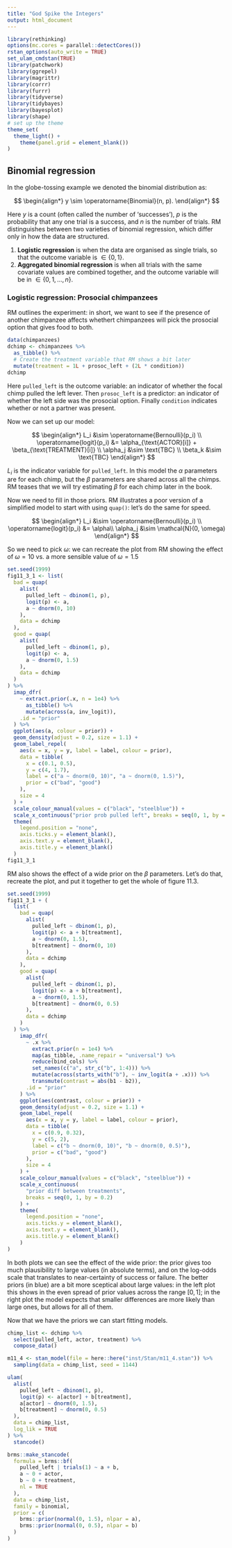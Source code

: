 ```yaml
---
title: "God Spike the Integers"
output: html_document
---
```


```r
library(rethinking)
options(mc.cores = parallel::detectCores())
rstan_options(auto_write = TRUE)
set_ulam_cmdstan(TRUE)
library(patchwork)
library(ggrepel)
library(magrittr)
library(corrr)
library(furrr)
library(tidyverse)
library(tidybayes)
library(bayesplot)
library(shape)
# set up the theme
theme_set(
  theme_light() + 
    theme(panel.grid = element_blank())
)
```

## Binomial regression

In the globe-tossing example we denoted the binomial distribution as: 

$$
\begin{align*}
y \sim \operatorname{Binomial}(n, p).
\end{align*}
$$

Here $y$ is a count (often called the number of 'successes'), $p$ is the probability that any one trial is a success, and $n$ is the number of trials. RM distinguishes between two varieties of binomial regression, which differ only in how the data are structured. 

1. **Logistic regression** is when the data are organised as single trials, so that the outcome variable is $\in \{0, 1\}$. 
2. **Aggregated binomial regression** is when all trials with the same covariate values are combined together, and the outcome variable will be in $\in \{0, 1, \dots , n\}$.

### Logistic regression: Prosocial chimpanzees

RM outlines the experiment: in short, we want to see if the presence of another chimpanzee affects whethert chimpanzees will pick the prosocial option that gives food to both.

```r
data(chimpanzees)
dchimp <- chimpanzees %>% 
  as_tibble() %>% 
  # Create the treatment variable that RM shows a bit later
  mutate(treatment = 1L + prosoc_left + (2L * condition))
dchimp
```

Here `pulled_left` is the outcome variable: an indicator of whether the focal chimp pulled the left lever. Then `prosoc_left` is a predictor: an indicator of whether the left side was the prosocial option. Finally `condition` indicates whether or not a partner was present. 

Now we can set up our model: 

$$
\begin{align*}
  L_i &\sim \operatorname{Bernoulli}(p_i) \\
  \operatorname{logit}(p_i) &= \alpha_{\text{ACTOR}[i]} + 
    \beta_{\text{TREATMENT}[i]} \\
  \alpha_j &\sim \text{TBC} \\
  \beta_k &\sim \text{TBC}
\end{align*}
$$

$L_i$ is the indicator variable for `pulled_left`. In this model the $\alpha$ parameters are for each chimp, but the $\beta$ parameters are shared across all the chimps. RM teases that we will try estimating $\beta$ for each chimp later in the book. 

Now we need to fill in those priors. RM illustrates a poor version of a simplified model to start with using `quap()`: let's do the same for speed. 

$$
\begin{align*}
  L_i &\sim \operatorname{Bernoulli}(p_i) \\
  \operatorname{logit}(p_i) &= \alpha\\
  \alpha_j &\sim \mathcal{N}(0, \omega)
\end{align*}
$$

So we need to pick $\omega$: we can recreate the plot from RM showing the effect of $\omega = 10$ vs. a more sensible value of $\omega = 1.5$

```r
set.seed(1999)
fig11_3_1 <- list(
  bad = quap(
    alist(
      pulled_left ~ dbinom(1, p), 
      logit(p) <- a, 
      a ~ dnorm(0, 10)
    ), 
    data = dchimp
  ), 
  good = quap(
    alist(
      pulled_left ~ dbinom(1, p), 
      logit(p) <- a, 
      a ~ dnorm(0, 1.5)
    ), 
    data = dchimp
  )
) %>% 
  imap_dfr(
    ~ extract.prior(.x, n = 1e4) %>% 
      as_tibble() %>% 
      mutate(across(a, inv_logit)), 
    .id = "prior"
  ) %>% 
  ggplot(aes(a, colour = prior)) + 
  geom_density(adjust = 0.2, size = 1.1) + 
  geom_label_repel(
    aes(x = x, y = y, label = label, colour = prior), 
    data = tibble(
      x = c(0.1, 0.5), 
      y = c(4, 1.7), 
      label = c("a ~ dnorm(0, 10)", "a ~ dnorm(0, 1.5)"), 
      prior = c("bad", "good")
    ), 
    size = 4
  ) + 
  scale_colour_manual(values = c("black", "steelblue")) + 
  scale_x_continuous("prior prob pulled left", breaks = seq(0, 1, by = 0.2)) + 
  theme(
    legend.position = "none", 
    axis.ticks.y = element_blank(), 
    axis.text.y = element_blank(), 
    axis.title.y = element_blank()
  )
fig11_3_1
```

RM also shows the effect of a wide prior on the $\beta$ parameters. Let's do that, recreate the plot, and put it together to get the whole of figure 11.3. 

```r
set.seed(1999)
fig11_3_1 + (
  list(
    bad = quap(
      alist(
        pulled_left ~ dbinom(1, p), 
        logit(p) <- a + b[treatment], 
        a ~ dnorm(0, 1.5), 
        b[treatment] ~ dnorm(0, 10)
      ), 
      data = dchimp
    ), 
    good = quap(
      alist(
        pulled_left ~ dbinom(1, p), 
        logit(p) <- a + b[treatment], 
        a ~ dnorm(0, 1.5), 
        b[treatment] ~ dnorm(0, 0.5)
      ), 
      data = dchimp
    )
  ) %>% 
    imap_dfr(
      ~ .x %>% 
        extract.prior(n = 1e4) %>% 
        map(as_tibble, .name_repair = "universal") %>% 
        reduce(bind_cols) %>% 
        set_names(c("a", str_c("b", 1:4))) %>% 
        mutate(across(starts_with("b"), ~ inv_logit(a + .x))) %>% 
        transmute(contrast = abs(b1 - b2)), 
      .id = "prior"
    ) %>% 
    ggplot(aes(contrast, colour = prior)) + 
    geom_density(adjust = 0.2, size = 1.1) + 
    geom_label_repel(
      aes(x = x, y = y, label = label, colour = prior), 
      data = tibble(
        x = c(0.9, 0.32), 
        y = c(5, 2), 
        label = c("b ~ dnorm(0, 10)", "b ~ dnorm(0, 0.5)"), 
        prior = c("bad", "good")
      ), 
      size = 4
    ) + 
    scale_colour_manual(values = c("black", "steelblue")) + 
    scale_x_continuous(
      "prior diff between treatments", 
      breaks = seq(0, 1, by = 0.2)
    ) + 
    theme(
      legend.position = "none", 
      axis.ticks.y = element_blank(), 
      axis.text.y = element_blank(), 
      axis.title.y = element_blank()
    )
)
```

In both plots we can see the effect of the wide prior: the prior gives too much plausibility to large values (in absolute terms), and on the log-odds scale that translates to near-certainty of success or failure. The better priors (in blue) are a bit more sceptical about large values: in the left plot this shows in the even spread of prior values across the range $[0, 1]$; in the right plot the model expects that smaller differences are more likely than large ones, but allows for all of them. 

Now that we have the priors we can start fitting models. 

```r
chimp_list <- dchimp %>% 
  select(pulled_left, actor, treatment) %>% 
  compose_data()
```

```r
m11_4 <- stan_model(file = here::here("inst/Stan/m11_4.stan")) %>% 
  sampling(data = chimp_list, seed = 1144)
```

```r
ulam(
  alist(
    pulled_left ~ dbinom(1, p), 
    logit(p) <- a[actor] + b[treatment], 
    a[actor] ~ dnorm(0, 1.5), 
    b[treatment] ~ dnorm(0, 0.5)
  ), 
  data = chimp_list, 
  log_lik = TRUE
) %>% 
  stancode()
```

```r
brms::make_stancode(
  formula = brms::bf(
    pulled_left | trials(1) ~ a + b,
    a ~ 0 + actor, 
    b ~ 0 + treatment,
    nl = TRUE
  ), 
  data = chimp_list, 
  family = binomial, 
  prior = c(
    brms::prior(normal(0, 1.5), nlpar = a), 
    brms::prior(normal(0, 0.5), nlpar = b)
  )
)
```

